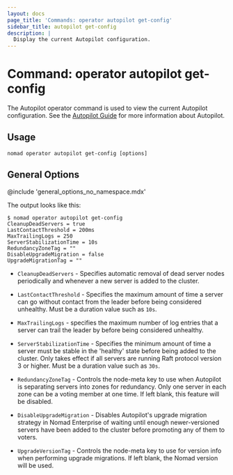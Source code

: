 ```yaml
---
layout: docs
page_title: 'Commands: operator autopilot get-config'
sidebar_title: autopilot get-config
description: |
  Display the current Autopilot configuration.
---
```


# Command: operator autopilot get-config

The Autopilot operator command is used to view the current Autopilot
configuration. See the [Autopilot Guide] for more information about Autopilot.

## Usage

```plaintext
nomad operator autopilot get-config [options]
```

## General Options

@include 'general_options_no_namespace.mdx'

The output looks like this:

```shell-session
$ nomad operator autopilot get-config
CleanupDeadServers = true
LastContactThreshold = 200ms
MaxTrailingLogs = 250
ServerStabilizationTime = 10s
RedundancyZoneTag = ""
DisableUpgradeMigration = false
UpgradeMigrationTag = ""
```

- `CleanupDeadServers` - Specifies automatic removal of dead
  server nodes periodically and whenever a new server is added to the cluster.

- `LastContactThreshold` - Specifies the maximum amount of
  time a server can go without contact from the leader before being considered
  unhealthy. Must be a duration value such as `10s`.

- `MaxTrailingLogs` - specifies the maximum number of log entries
  that a server can trail the leader by before being considered unhealthy.

- `ServerStabilizationTime` - Specifies the minimum amount of
  time a server must be stable in the 'healthy' state before being added to the
  cluster. Only takes effect if all servers are running Raft protocol version 3
  or higher. Must be a duration value such as `30s`.

- `RedundancyZoneTag` - Controls the node-meta key to use when
  Autopilot is separating servers into zones for redundancy. Only one server in
  each zone can be a voting member at one time. If left blank, this feature will
  be disabled.

- `DisableUpgradeMigration` - Disables Autopilot's upgrade
  migration strategy in Nomad Enterprise of waiting until enough
  newer-versioned servers have been added to the cluster before promoting any of
  them to voters.

- `UpgradeVersionTag` - Controls the node-meta key to use for
  version info when performing upgrade migrations. If left blank, the Nomad
  version will be used.

[autopilot guide]: https://learn.hashicorp.com/tutorials/nomad/autopilot
